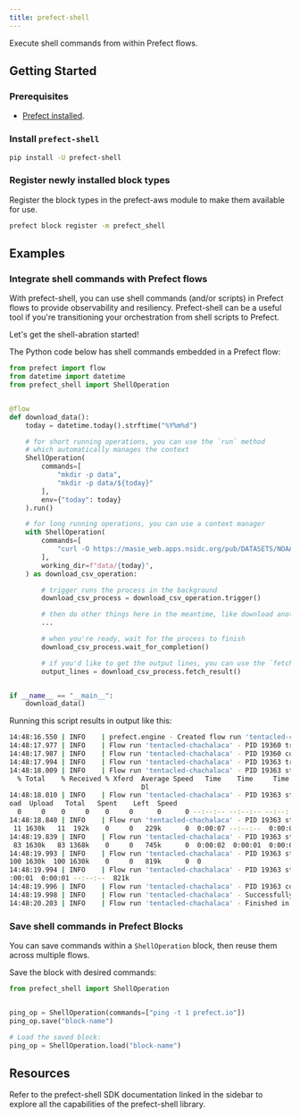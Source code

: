 ```yaml
---
title: prefect-shell
---
```


Execute shell commands from within Prefect flows.

## Getting Started

### Prerequisites

- [Prefect installed](/3.0rc/get-started/install/).

### Install `prefect-shell`

```bash
pip install -U prefect-shell
```


### Register newly installed block types

Register the block types in the prefect-aws module to make them available for use.


```bash
prefect block register -m prefect_shell
```


## Examples

### Integrate shell commands with Prefect flows

With prefect-shell, you can use shell commands (and/or scripts) in Prefect flows to provide observability and resiliency.
Prefect-shell can be a useful tool if you're transitioning your orchestration from shell scripts to Prefect.

Let's get the shell-abration started!

The Python code below has shell commands embedded in a Prefect flow:

```python
from prefect import flow
from datetime import datetime
from prefect_shell import ShellOperation


@flow
def download_data():
    today = datetime.today().strftime("%Y%m%d")

    # for short running operations, you can use the `run` method
    # which automatically manages the context
    ShellOperation(
        commands=[
            "mkdir -p data",
            "mkdir -p data/${today}"
        ],
        env={"today": today}
    ).run()

    # for long running operations, you can use a context manager
    with ShellOperation(
        commands=[
            "curl -O https://masie_web.apps.nsidc.org/pub/DATASETS/NOAA/G02135/north/daily/data/N_seaice_extent_daily_v3.0.csv",
        ],
        working_dir=f"data/{today}",
    ) as download_csv_operation:

        # trigger runs the process in the background
        download_csv_process = download_csv_operation.trigger()

        # then do other things here in the meantime, like download another file
        ...

        # when you're ready, wait for the process to finish
        download_csv_process.wait_for_completion()

        # if you'd like to get the output lines, you can use the `fetch_result` method
        output_lines = download_csv_process.fetch_result()


if __name__ == "__main__":
    download_data()
```

Running this script results in output like this:

```bash
14:48:16.550 | INFO    | prefect.engine - Created flow run 'tentacled-chachalaca' for flow 'download-data'
14:48:17.977 | INFO    | Flow run 'tentacled-chachalaca' - PID 19360 triggered with 2 commands running inside the '.' directory.
14:48:17.987 | INFO    | Flow run 'tentacled-chachalaca' - PID 19360 completed with return code 0.
14:48:17.994 | INFO    | Flow run 'tentacled-chachalaca' - PID 19363 triggered with 1 commands running inside the PosixPath('data/20230201') directory.
14:48:18.009 | INFO    | Flow run 'tentacled-chachalaca' - PID 19363 stream output:
  % Total    % Received % Xferd  Average Speed   Time    Time     Time  Current
                                 Dl
14:48:18.010 | INFO    | Flow run 'tentacled-chachalaca' - PID 19363 stream output:
oad  Upload   Total   Spent    Left  Speed
  0     0    0     0    0     0      0      0 --:--:-- --:--:-- --:--:--     0
14:48:18.840 | INFO    | Flow run 'tentacled-chachalaca' - PID 19363 stream output:
 11 1630k   11  192k    0     0   229k      0  0:00:07 --:--:--  0:00:07  231k
14:48:19.839 | INFO    | Flow run 'tentacled-chachalaca' - PID 19363 stream output:
 83 1630k   83 1368k    0     0   745k      0  0:00:02  0:00:01  0:00:01  747k
14:48:19.993 | INFO    | Flow run 'tentacled-chachalaca' - PID 19363 stream output:
100 1630k  100 1630k    0     0   819k      0  0
14:48:19.994 | INFO    | Flow run 'tentacled-chachalaca' - PID 19363 stream output:
:00:01  0:00:01 --:--:--  821k
14:48:19.996 | INFO    | Flow run 'tentacled-chachalaca' - PID 19363 completed with return code 0.
14:48:19.998 | INFO    | Flow run 'tentacled-chachalaca' - Successfully closed all open processes.
14:48:20.203 | INFO    | Flow run 'tentacled-chachalaca' - Finished in state Completed()
```

### Save shell commands in Prefect Blocks

You can save commands within a `ShellOperation` block, then reuse them across multiple flows.

Save the block with desired commands:

```python
from prefect_shell import ShellOperation


ping_op = ShellOperation(commands=["ping -t 1 prefect.io"])
ping_op.save("block-name")

# Load the saved block:
ping_op = ShellOperation.load("block-name")
```

## Resources

Refer to the prefect-shell SDK documentation linked in the sidebar to explore all the capabilities of the prefect-shell library.
